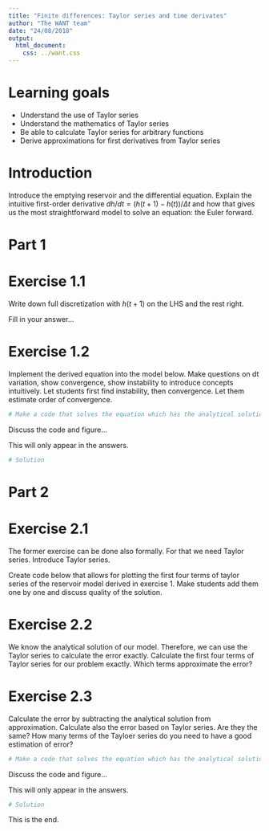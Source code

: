 ```yaml
---
title: "Finite differences: Taylor series and time derivates"
author: "The WANT team"
date: "24/08/2018"
output:
  html_document:
    css: ../want.css
---
```


# Learning goals
* Understand the use of Taylor series
* Understand the mathematics of Taylor series
* Be able to calculate Taylor series for arbitrary functions
* Derive approximations for first derivatives from Taylor series

# Introduction
Introduce the emptying reservoir and the differential equation. Explain the intuitive first-order derivative $dh/dt = (h(t+1)-h(t)) / \Delta t$ and how that gives us the most straightforward model to solve an equation: the Euler forward.

# Part 1
# Exercise 1.1
<span class="question">
Write down full discretization with $h(t+1)$ on the LHS and the rest right.
</span>

<span class="student_answer">
Fill in your answer...
</span>

# Exercise 1.2
<span class="question">
Implement the derived equation into the model below. Make questions on dt variation, show convergence, show instability to introduce concepts intuitively. Let students first find instability, then convergence. Let them estimate order of convergence.
</span>
```r
# Make a code that solves the equation which has the analytical solution on the background. Let students fill everything on the RHS, let them play with 
```

<span class="student_answer">
Discuss the code and figure...
</span>

<span class="answer">
This will only appear in the answers.
```r
# Solution
```
</span>

# Part 2
# Exercise 2.1
The former exercise can be done also formally. For that we need Taylor series. Introduce Taylor series.

<span class="question">
Create code below that allows for plotting the first four terms of taylor series of the reservoir model derived in exercise 1. Make students add them one by one and discuss quality of the solution.
</span>

# Exercise 2.2
We know the analytical solution of our model. Therefore, we can use the Taylor series to calculate the error exactly.
<span class="question">
Calculate the first four terms of Taylor series for our problem exactly. Which terms approximate the error?
</span>

# Exercise 2.3
<span class="question">
Calculate the error by subtracting the analytical solution from approximation. Calculate also the error based on Taylor series. Are they the same? How many terms of the Tayloer series do you need to have a good estimation of error?
</span>

```r
# Make a code that solves the equation which has the analytical solution on the background. Let students fill everything on the RHS, let them play with 
```

<span class="student_answer">
Discuss the code and figure...
</span>

<span class="answer">
This will only appear in the answers.
```r
# Solution
```
</span>
This is the end.
